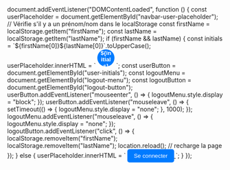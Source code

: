 ```{=html}
  document.addEventListener("DOMContentLoaded", function () {
  const userPlaceholder = document.getElementById("navbar-user-placeholder");

  // Vérifie s'il y a un prénom/nom dans le localStorage
  const firstName = localStorage.getItem("firstName");
  const lastName = localStorage.getItem("lastName");

  if (firstName && lastName) {
    const initials = `${firstName[0]}${lastName[0]}`.toUpperCase();

    userPlaceholder.innerHTML = `
      <div style="position: relative; display: inline-block;">
        <button id="user-initials" style="
          background-color: #007BFF;
          color: white;
          border: none;
          border-radius: 50%;
          width: 40px;
          height: 40px;
          cursor: pointer;
          font-weight: bold;
        ">
          ${initials}
        </button>
        <div id="logout-menu" style="
          display: none;
          position: absolute;
          top: 110%;
          right: 0;
          background: white;
          border: 1px solid #ccc;
          border-radius: 5px;
          box-shadow: 0 2px 5px rgba(0,0,0,0.2);
          z-index: 1000;
        ">
          <button id="logout-button" style="
            padding: 8px 12px;
            background: white;
            color: black;
            border: none;
            cursor: pointer;
            width: 100%;
          ">Déconnexion</button>
        </div>
      </div>
    `;

    const userButton = document.getElementById("user-initials");
    const logoutMenu = document.getElementById("logout-menu");
    const logoutButton = document.getElementById("logout-button");

    userButton.addEventListener("mouseenter", () => {
      logoutMenu.style.display = "block";
    });

    userButton.addEventListener("mouseleave", () => {
      setTimeout(() => {
        logoutMenu.style.display = "none";
      }, 1000);
    });

    logoutMenu.addEventListener("mouseleave", () => {
      logoutMenu.style.display = "none";
    });

    logoutButton.addEventListener("click", () => {
      localStorage.removeItem("firstName");
      localStorage.removeItem("lastName");
      location.reload(); // recharge la page
    });
  } else {
    userPlaceholder.innerHTML = `
      <a href="login.html">
        <button style="padding: 8px 15px; background-color: #007BFF; color: white; border: none; border-radius: 5px; cursor: pointer;">
          Se connecter
        </button>
      </a>
    `;
  }
});
```